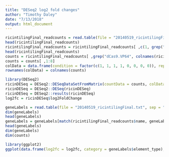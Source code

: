 ```yaml
---
title: "DESeq2 log2 fold changes"
author: "Timothy Daley"
date: "7/13/2018"
output: html_document
---
```


```r
ricintilingFinal_readcounts = read.table(file = "20140519_ricintilingFinal_readcounts.csv", sep = ",", header = TRUE)
head(ricintilingFinal_readcounts)
ricintilingFinal_readcounts = ricintilingFinal_readcounts[ ,c(1, grep("VP64", colnames(ricintilingFinal_readcounts)))]
head(ricintilingFinal_readcounts)
counts = ricintilingFinal_readcounts[ ,grep("dCas9.VP64", colnames(ricintilingFinal_readcounts))]
counts = counts[ ,1:8]
colData = data.frame(condition = factor(c(1, 1, 1, 1, 0, 0, 0, 0)), replicate = factor(c("LG", "LG2", "MH", "MH2", "LG", "LG2", "MH", "MH2")) )
rownames(colData) = colnames(counts)

library(DESeq2)
ricinDESeq = DESeq2::DESeqDataSetFromMatrix(countData = counts, colData = colData, design = ~ condition)
ricinDESeq = DESeq2::DESeq(ricinDESeq)
ricinDESeq = DESeq2::results(ricinDESeq)
log2fc = ricinDESeq$log2FoldChange

geneLabels = read.table(file = "20140519_ricintilingFinal.txt", sep = "\t", header=TRUE)
dim(geneLabels)
head(geneLabels)
geneLabels = geneLabels[match(ricintilingFinal_readcounts$name, geneLabels$name), ]
head(geneLabels)
dim(geneLabels)
dim(counts)

library(ggplot2)
ggplot(data.frame(log2fc = log2fc, category = geneLabels$element_type), aes(x = log2fc, y = ..density.., colour = category)) + geom_density()  + theme_bw() + theme(panel.grid.major = element_blank(), panel.grid.minor = element_blank(), axis.line = element_line(colour = "black")) 
```